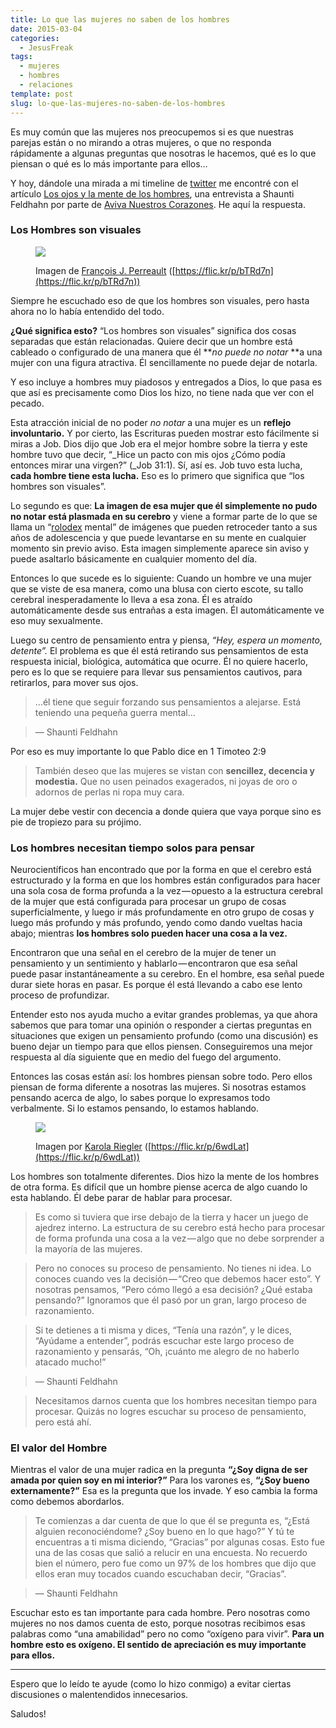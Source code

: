 ```yaml
---
title: Lo que las mujeres no saben de los hombres
date: 2015-03-04
categories:
  - JesusFreak
tags:
  - mujeres
  - hombres
  - relaciones
template: post
slug: lo-que-las-mujeres-no-saben-de-los-hombres
---
```


Es muy común que las mujeres nos preocupemos si es que nuestras parejas están o no mirando a otras mujeres, o que no responda rápidamente a algunas preguntas que nosotras le hacemos, qué es lo que piensan o qué es lo más importante para ellos…

Y hoy, dándole una mirada a mi timeline de [twitter](https://twitter.com/lavaldi_) me encontré con el artículo [Los ojos y la mente de los hombres](https://www.avivanuestroscorazones.com/radio/aviva-nuestros-corazones/los-ojos-y-la-mente-de-los-hombres1/), una entrevista a Shaunti Feldhahn por parte de [Aviva Nuestros Corazones](https://www.avivanuestroscorazones.com/ 'Aviva Nuestros Corazones'). He aquí la respuesta.

### Los Hombres son visuales

<figure>

![](https://cdn-images-1.medium.com/max/600/1*PDr2u5cknlmlxtpg8u8kcw.jpeg)

<figcaption>

Imagen de [François J. Perreault](https://www.flickr.com/photos/picsonthefritz/ 'Ir a la galería de François J. Perreault') ([https://flic.kr/p/bTRd7n](https://flic.kr/p/bTRd7n))

</figcaption>
</figure>

Siempre he escuchado eso de que los hombres son visuales, pero hasta ahora no lo había entendido del todo.

**¿Qué significa esto?** “Los hombres son visuales” significa dos cosas separadas que están relacionadas. Quiere decir que un hombre está cableado o configurado de una manera que él **_no puede no notar_ **a una mujer con una figura atractiva. Él sencillamente no puede dejar de notarla.

Y eso incluye a hombres muy piadosos y entregados a Dios, lo que pasa es que así es precisamente como Dios los hizo, no tiene nada que ver con el pecado.

Esta atracción inicial de no poder _no notar_ a una mujer es un **reflejo involuntario.** Y por cierto, las Escrituras pueden mostrar esto fácilmente si miras a Job. Dios dijo que Job era el mejor hombre sobre la tierra y este hombre tuvo que decir, “\_Hice un pacto con mis ojos ¿Cómo podía entonces mirar una virgen?” (\_Job 31:1). Sí, así es. Job tuvo esta lucha, **cada hombre tiene esta lucha.** Eso es lo primero que significa que “los hombres son visuales”.

Lo segundo es que: **La imagen de esa mujer que él simplemente no pudo no notar está plasmada en su cerebro** y viene a formar parte de lo que se llama un “[rolodex](http://en.wikipedia.org/wiki/Rolodex '¿Qué es un rolodex?') mental” de imágenes que pueden retroceder tanto a sus años de adolescencia y que puede levantarse en su mente en cualquier momento sin previo aviso. Esta imagen simplemente aparece sin aviso y puede asaltarlo básicamente en cualquier momento del día.

Entonces lo que sucede es lo siguiente: Cuando un hombre ve una mujer que se viste de esa manera, como una blusa con cierto escote, su tallo cerebral inesperadamente lo lleva a esa zona. Él es atraído automáticamente desde sus entrañas a esta imagen. Él automáticamente ve eso muy sexualmente.

Luego su centro de pensamiento entra y piensa, _“Hey, espera un momento, detente”._ El problema es que él está retirando sus pensamientos de esta respuesta inicial, biológica, automática que ocurre. Él no quiere hacerlo, pero es lo que se requiere para llevar sus pensamientos cautivos, para retirarlos, para mover sus ojos.

> …él tiene que seguir forzando sus pensamientos a alejarse. Está teniendo una pequeña guerra mental…

> — Shaunti Feldhahn

Por eso es muy importante lo que Pablo dice en 1 Timoteo 2:9

> También deseo que las mujeres se vistan con **sencillez, decencia y modestia.** Que no usen peinados exagerados, ni joyas de oro o adornos de perlas ni ropa muy cara.

La mujer debe vestir con decencia a donde quiera que vaya porque sino es pie de tropiezo para su prójimo.

### Los hombres necesitan tiempo solos para pensar

Neurocientíficos han encontrado que por la forma en que el cerebro está estructurado y la forma en que los hombres están configurados para hacer una sola cosa de forma profunda a la vez — opuesto a la estructura cerebral de la mujer que está configurada para procesar un grupo de cosas superficialmente, y luego ir más profundamente en otro grupo de cosas y luego más profundo y más profundo, yendo como dando vueltas hacia abajo; mientras **los hombres solo pueden hacer una cosa a la vez.**

Encontraron que una señal en el cerebro de la mujer de tener un pensamiento y un sentimiento y hablarlo — encontraron que esa señal puede pasar instantáneamente a su cerebro. En el hombre, esa señal puede durar siete horas en pasar. Es porque él está llevando a cabo ese lento proceso de profundizar.

Entender esto nos ayuda mucho a evitar grandes problemas, ya que ahora sabemos que para tomar una opinión o responder a ciertas preguntas en situaciones que exigen un pensamiento profundo (como una discusión) es bueno dejar un tiempo para que ellos piensen. Conseguiremos una mejor respuesta al día siguiente que en medio del fuego del argumento.

Entonces las cosas están así: los hombres piensan sobre todo. Pero ellos piensan de forma diferente a nosotras las mujeres. Si nosotras estamos pensando acerca de algo, lo sabes porque lo expresamos todo verbalmente. Si lo estamos pensando, lo estamos hablando.

<figure>

![](https://cdn-images-1.medium.com/max/400/1*qvv-MqTbdOoDZTeqvxtDAA.jpeg)

<figcaption>

Imagen por [Karola Riegler](https://www.flickr.com/photos/karola/ 'Ir a la galería de Karola Riegler') ([https://flic.kr/p/6wdLat](https://flic.kr/p/6wdLat))

</figcaption>

</figure>

Los hombres son totalmente diferentes. Dios hizo la mente de los hombres de otra forma. Es difícil que un hombre piense acerca de algo cuando lo esta hablando. Él debe parar de hablar para procesar.

> Es como si tuviera que irse debajo de la tierra y hacer un juego de ajedrez interno. La estructura de su cerebro está hecho para procesar de forma profunda una cosa a la vez — algo que no debe sorprender a la mayoría de las mujeres.

> Pero no conoces su proceso de pensamiento. No tienes ni idea. Lo conoces cuando ves la decisión — “Creo que debemos hacer esto”. Y nosotras pensamos, “Pero cómo llegó a esa decisión? ¿Qué estaba pensando?” Ignoramos que él pasó por un gran, largo proceso de razonamiento.

> Si te detienes a ti misma y dices, “Tenía una razón”, y le dices, “Ayúdame a entender”, podrás escuchar este largo proceso de razonamiento y pensarás, “Oh, ¡cuánto me alegro de no haberlo atacado mucho!”

> — Shaunti Feldhahn

> Necesitamos darnos cuenta que los hombres necesitan tiempo para procesar. Quizás no logres escuchar su proceso de pensamiento, pero está ahí.

### El valor del Hombre

Mientras el valor de una mujer radica en la pregunta **“¿Soy digna de ser amada por quien soy en mi interior?”** Para los varones es, **“¿Soy bueno externamente?”** Esa es la pregunta que los invade. Y eso cambia la forma como debemos abordarlos.

> Te comienzas a dar cuenta de que lo que él se pregunta es, “¿Está alguien reconociéndome? ¿Soy bueno en lo que hago?” Y tú te encuentras a ti misma diciendo, “Gracias” por algunas cosas. Esto fue una de las cosas que salió a relucir en una encuesta. No recuerdo bien el número, pero fue como un 97% de los hombres que dijo que ellos eran muy tocados cuando escuchaban decir, “Gracias”.

> — Shaunti Feldhahn

Escuchar esto es tan importante para cada hombre. Pero nosotras como mujeres no nos damos cuenta de esto, porque nosotras recibimos esas palabras como “una amabilidad” pero no como “oxígeno para vivir”. **Para un hombre esto es oxígeno. El sentido de apreciación es muy importante para ellos.**

---

Espero que lo leído te ayude (como lo hizo conmigo) a evitar ciertas discusiones o malentendidos innecesarios.

Saludos!

